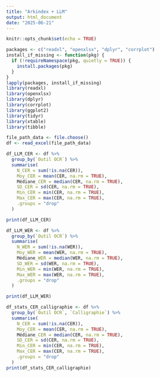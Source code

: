 ---
title: "Arkindex + LLM"
output: html_document
date: "2025-06-21"
---

```{r setup, include=FALSE}
knitr::opts_chunk$set(echo = TRUE)
```

```{r}
packages <- c("readxl", "openxlsx", "dplyr", "corrplot")
install_if_missing <- function(pkg) {
  if (!requireNamespace(pkg, quietly = TRUE)) {
    install.packages(pkg)
  }
}
lapply(packages, install_if_missing)
library(readxl)
library(openxlsx)
library(dplyr)
library(corrplot)
library(ggplot2)
library(tidyr)
library(xtable)
library(tibble)
```
```{r}
file_path_data <- file.choose()
df <- read_excel(file_path_data)
```

```{r}
df_LLM_CER <- df %>%
  group_by(`Outil OCR`) %>%
  summarise(
    N_CER = sum(!is.na(CER)),
    Moy_CER = mean(CER, na.rm = TRUE),
    Médiane_CER = median(CER, na.rm = TRUE),
    SD_CER = sd(CER, na.rm = TRUE),
    Min_CER = min(CER, na.rm = TRUE),
    Max_CER = max(CER, na.rm = TRUE),
    .groups = "drop"
  )

print(df_LLM_CER)

df_LLM_WER <- df %>%
  group_by(`Outil OCR`) %>%
  summarise(
    N_WER = sum(!is.na(WER)),
    Moy_WER = mean(WER, na.rm = TRUE),
    Médiane_WER = median(WER, na.rm = TRUE),
    SD_WER = sd(WER, na.rm = TRUE),
    Min_WER = min(WER, na.rm = TRUE),
    Max_WER = max(WER, na.rm = TRUE),
    .groups = "drop"
  )

print(df_LLM_WER)

df_stats_CER_calligraphie <- df %>%
  group_by(`Outil OCR`, `Calligraphie`) %>%
  summarise(
    N_CER = sum(!is.na(CER)),
    Moy_CER = mean(CER, na.rm = TRUE),
    Médiane_CER = median(CER, na.rm = TRUE),
    SD_CER = sd(CER, na.rm = TRUE),
    Min_CER = min(CER, na.rm = TRUE),
    Max_CER = max(CER, na.rm = TRUE),
    .groups = "drop"
  )
print(df_stats_CER_calligraphie)
```
